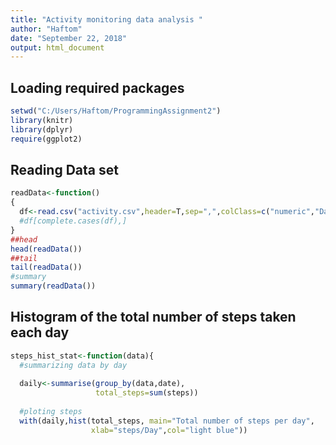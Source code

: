 ```yaml
---
title: "Activity monitoring data analysis "
author: "Haftom"
date: "September 22, 2018"
output: html_document
---
```




Loading required packages 
---------------------------
```r
setwd("C:/Users/Haftom/ProgrammingAssignment2")
library(knitr)
library(dplyr)
require(ggplot2)
```
Reading Data set
-------------------------
```r
readData<-function()
{
  df<-read.csv("activity.csv",header=T,sep=",",colClass=c("numeric","Date","numeric"))
  #df[complete.cases(df),]
}
##head
head(readData())
##tail
tail(readData())
#summary
summary(readData())
```

Histogram of the total number of steps taken each day
-------------------------------------------------------


```r
steps_hist_stat<-function(data){
  #summarizing data by day
  
  daily<-summarise(group_by(data,date),
                   total_steps=sum(steps))
  
  #ploting steps
  with(daily,hist(total_steps, main="Total number of steps per day", 
                  xlab="steps/Day",col="light blue"))
  
  #Mean and median number of steps taken each day
  print("Mean and median number of steps taken each day")
  summary(daily$total_steps)
}
steps_hist_stat(readData())
```

Time series plot of the average number of steps taken
-------------------------------------------------------------

```r
steps_by_interval<-function(data,title)
{
  #Aggrigating and ploting by intervals
  df<-aggregate(steps ~ interval,data, mean)
  with ( df, 
         #plot
         plot(steps ~ interval,type='l',
              main="Time series plot of the average number of steps taken",
              xlab="Interval")
         
  )
  #max intrval
  print("Max average step by 5 min Interval")
  df[which.max(df$steps),]
  
  
}
steps_by_interval(readData())

```


NA investigation
----------------------
```r
sum(is.na(readData()))

## NA's by variables
sapply(readData(), function(x){sum(is.na(x))})



```

##strategy for imputing missing data

I used  mean imputation method to replace NA's.

Replaceing mean value for each interval.

```r
clean_data<-function(data)
{
  df<-aggregate(steps ~ interval,data, mean)
  for (i in 1:nrow(data)) {
    if (is.na(data$steps[i])) {
      intervalv <- data$interval[i]
      stepsv <- df[df$interval == intervalv,]
      data$steps[i] <- stepsv$steps
    }
  }
  print("check if there are anymore NA's")
  print(table(is.na(data)))
  data
}

```
Histogram of the total number of steps taken each day after missing values are imputed
------------------------------------------------------------------------------------------
```r
data<-clean_data(readData())
steps_hist_stat(data)

```
comparing the average number of steps taken per 5-minute interval across weekdays and weekends
--------------------------------------------------------------------------------------------------
```r
data$weekpart<-weekdays(as.Date(data$date))
data$weekpart[data$weekpart %in% c('Saturday','Sunday')]<-'weekend'
data$weekpart[data$weekpart %in% c('Monday','Tuesday','Wednesday','Thursday','Friday')]<-'weekdays'
step_data<-aggregate(steps ~ interval+weekpart,data, mean)

p<-ggplot(step_data,aes(interval,steps))
p+geom_line()+facet_wrap(~weekpart,ncol=1)


  




```







